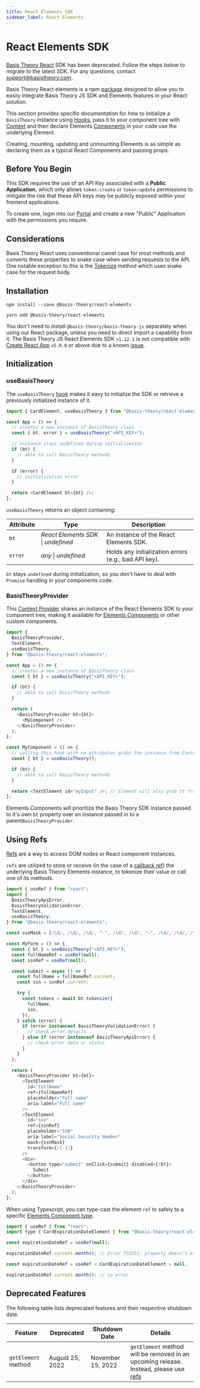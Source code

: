 ```yaml
---
title: React Elements SDK
sidebar_label: React Elements
---
```




# React Elements SDK

<GithubCard
  heading="React Elements SDK"
  icon={SDK.REACT}
  organization="basis-theory"
  repository="react-elements"
/>

###


<Alert type={Alerts.ERROR}>[Basis Theory React](https://www.npmjs.com/package/@basis-theory/basis-theory-react) SDK has been deprecated. Follow the steps below to migrate to the latest SDK. For any questions, contact [support@basistheory.com](mailto:support@basistheory.com).</Alert>


Basis Theory React elements is a npm [package](https://www.npmjs.com/package/@basis-theory/react-elements) designed to allow you to easily integrate Basis Theory JS SDK and Elements features in your React solution.

This section provides specific documentation for how to initialize a `BasisTheory` instance using [Hooks](https://reactjs.org/docs/hooks-intro.html), pass it to your component tree with [Context](https://reactjs.org/docs/context.html) and then declare Elements [Components](https://reactjs.org/docs/components-and-props.html) in your code use the underlying Element.

Creating, mounting, updating and unmounting Elements is as simple as declaring them as a typical React Components and passing props.

## Before You Begin

This SDK requires the use of an API Key associated with a **Public Application**, which only allows `token:create` or `token:update`
permissions to mitigate the risk that these API keys may be publicly exposed within your frontend applications.

To create one, login into our [Portal](https://portal.basistheory.com) and create a new "Public" Application with the permissions you require.

## Considerations

Basis Theory React uses conventional camel case for most methods and converts these properties to snake case when sending requests to the API. One notable exception to this is the [Tokenize](/docs/api/tokens/tokenize) method which uses snake case for the request body.

## Installation

<Tabs className="bt-tabs">
  <TabItem value="npm" label="npm">

```shell showLineNumbers
npm install --save @basis-theory/react-elements
```

  </TabItem>
  <TabItem value="yarn" label="yarn">

```shell showLineNumbers
yarn add @basis-theory/react-elements
```

  </TabItem>
</Tabs>

<Alert>You don't need to install <code>@basis-theory/basis-theory-js</code> separately when using our React package, unless you need to direct import a capability from it.</Alert>
<Alert type={Alerts.WARNING}>The Basis Theory JS React Elements SDK `>1.12.1` is not compatible with <a href="https://create-react-app.dev/">Create React App</a> <code>v5.0.0</code> or above due to a known <a href="https://github.com/Basis-Theory/basis-theory-js/issues/365#issuecomment-1662883062">issue</a>.</Alert>

## Initialization

### useBasisTheory

The `useBasisTheory` [hook](https://reactjs.org/docs/hooks-intro.html) makes it easy to initialize the SDK or retrieve a previously initialized instance of it.

```javascript showLineNumbers
import { CardElement, useBasisTheory } from "@basis-theory/react-elements";

const App = () => {
  // creates a new instance of BasisTheory class
  const { bt, error } = useBasisTheory("<API_KEY>");

  // instance stays undefined during initialization
  if (bt) {
    // able to call BasisTheory methods
  }

  if (error) {
    // initialization error
  }

  return <CardElement bt={bt} />;
};
```

`useBasisTheory` returns an object containing:

| Attribute | Type                                    | Description                                         |
| --------- | --------------------------------------- | --------------------------------------------------- |
| `bt`      | _React Elements SDK_ &#124; _undefined_ | An instance of the React Elements SDK.              |
| `error`   | _any_ &#124; _undefined_                | Holds any initialization errors (e.g., bad API key). |

<Alert><code>bt</code> stays <code>undefined</code> during initialization, so you don't have to deal with <code>Promise</code> handling in your components code.</Alert>

### BasisTheoryProvider

This [Context Provider](https://reactjs.org/docs/context.html) shares an instance of the React Elements SDK to your component tree, making it available for [Elements Components](/docs/sdks/web/react/components) or other custom components.

```javascript showLineNumbers
import {
  BasisTheoryProvider,
  TextElement,
  useBasisTheory,
} from "@basis-theory/react-elements";

const App = () => {
  // creates a new instance of BasisTheory class
  const { bt } = useBasisTheory("<API_KEY>");

  if (bt) {
    // able to call BasisTheory methods
  }

  return (
    <BasisTheoryProvider bt={bt}>
      <MyComponent />
    </BasisTheoryProvider>
  );
};

const MyComponent = () => {
  // calling this hook with no attributes grabs the instance from Context
  const { bt } = useBasisTheory();

  if (bt) {
    // able to call BasisTheory methods
  }

  return <TextElement id="myInput" />; // Element will also grab it from the Context
};
```

<Alert>Elements Components will prioritize the Basis Theory SDK instance passed to it's own <code>bt</code> property over an instance passed in to a parent<code>BasisTheoryProvider</code>.</Alert>

## Using Refs

[Refs](https://react.dev/learn/referencing-values-with-refs) are a way to access DOM nodes or React component instances.

`refs` are utilized to store or receive (in the case of a [callback ref](https://react.dev/learn/referencing-values-with-refs)) the underlying Basis Theory Elements instance, to tokenize their value or call one of its methods.

```javascript showLineNumbers
import { useRef } from "react";
import {
  BasisTheoryApiError,
  BasisTheoryValidationError,
  TextElement,
  useBasisTheory,
} from "@basis-theory/react-elements";

const ssnMask = [/\d/, /\d/, /\d/, "-", /\d/, /\d/, "-", /\d/, /\d/, /\d/, /\d/];

const MyForm = () => {
  const { bt } = useBasisTheory("<API_KEY>");
  const fullNameRef = useRef(null);
  const ssnRef = useRef(null);

  const submit = async () => {
    const fullName = fullNameRef.current;
    const ssn = ssnRef.current;

    try {
      const tokens = await bt.tokenize({
        fullName,
        ssn,
      });
    } catch (error) {
      if (error instanceof BasisTheoryValidationError) {
        // check error details
      } else if (error instanceof BasisTheoryApiError) {
        // check error data or status
      }
    }
  };

  return (
    <BasisTheoryProvider bt={bt}>
      <TextElement
        id="fullName"
        ref={fullNameRef}
        placeholder="Full name"
        aria-label="Full name"
      />
      <TextElement
        id="ssn"
        ref={ssnRef}
        placeholder="SSN"
        aria-label="Social Security Number"
        mask={ssnMask}
        transform={/[-]/}
      />
      <div>
        <button type="submit" onClick={submit} disabled={!bt}>
          Submit
        </button>
      </div>
    </BasisTheoryProvider>
  );
};
```

When using Typescript, you can type-cast the element `ref` to safely to a specific [Elements Component type](/docs/sdks/web/react/components).

```javascript showLineNumbers
import { useRef } from "react";
import type { CardExpirationDateElement } from "@basis-theory/react-elements/types";

const expirationDateRef = useRef(null);

expirationDateRef.current.month(); // Error TS2551: property doesn't exist

const expirationDateRef = useRef < CardExpirationDateElement > null;

expirationDateRef.current.month(); // no error
```

## Deprecated Features

The following table lists deprecated features and their respective shutdown date.

| Feature             | Deprecated      | Shutdown Date     | Details                                                                                                                 |
| ------------------- | --------------- | ----------------- | ----------------------------------------------------------------------------------------------------------------------- |
| `getElement` method | August 25, 2022 | November 15, 2022 | `getElement` method will be removed in an upcoming release. Instead, please use [refs](/docs/sdks/web/react#using-refs) |
